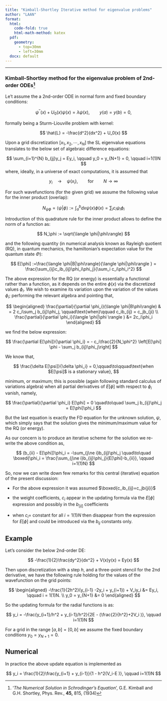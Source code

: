 ```yaml
---
title: "Kimball-Shortley Iterative method for eigenvalue problems"
author: "LAAN"
format:
  html: 
    code-fold: true
    html-math-method: katex
  pdf:
    geometry: 
      - top=30mm
      - left=30mm
  docx: default
---
```


------------------------------------------------------------------------

### Kimball-Shortley method for the eigenvalue problem of 2nd-order ODEs[^1]

[^1]: '*The Numerical Solution in Schrodinger's Equation*', G.E. Kimball and G.H. Shortley, Phys. Rev., **45,** 815, (1934)

Le't assume the a 2nd-order ODE in normal form and fixed boundary conditions:

$$
\psi^{\prime\prime}(x) + U_0(x)\psi(x) = \lambda \psi(x), \qquad y(a) =y(b) = 0,
$$

formally being a Sturm-Liouville problem with kernel:

$$
\hat{L} = -\frac{d^2}{dx^2} + U_0(x)
$$

Upon a grid discretization $[x_1,x_2,\cdots,x_N]$ the SL eigenvalue equations translates to the below set of algebraic difference equations:

$$
\sum_{i=1}^{N} b_{jj}y_j = Ey_i, \qquad y_0 = y_{N+1} = 0, \qquad i=1(1)N
$$ where, ideally, in a universe of exact computations, it is assumed that

$$
y_i \quad\to\quad \psi(x_i), \qquad \text{for}\qquad N\to\infty 
$$

For such wavefunctions (for the given grid) we assume the following value for the inner product (overlap):

$$
N_{\psi\phi} = \langle \psi|\phi\rangle :=\int_a^b dx \psi(x)\phi(x) = \sum_i c_i\psi_i\phi_i
$$

Introduction of this quadrature rule for the inner product allows to define the norm of a function as:

$$
 N_\phi := \sqrt{\langle \phi|\phi\rangle} 
$$

and the following quantity (in numerical analysis known as Rayleigh quotient (RQ), in quantum mechanics, the hamiltonian's expectation value for the quantum state $\Phi$):

$$
E[\phi] :=\frac{\langle \phi|B|\phi\rangle}{\langle \phi|\phi\rangle } = \frac{\sum_{ij}c_ib_{ij}\phi_i\phi_j}{\sum_i c_i\phi_i^2}
$$

The above expression for the RQ (or energy) is essentially a functional rather than a function, as it depends on the entire $\phi(x)$ via the discretized values $\phi_i$. We wish to examine its variation upon the variation of the values $\phi_i$; performing the relevant algebra and pointing that,

$$
\begin{aligned}
\frac{\partial}{\partial \phi_i}(\langle \phi|B\phi\rangle) & = 2 c_i\sum_j b_{ij}\phi_j, \qquad\text{when}\qquad c_ib_{ij} = c_jb_{ji}
\\
\frac{\partial}{\partial \phi_i}(\langle \phi|\phi \rangle ) &= 2c_i\phi_i
\end{aligned}
$$

we find the below expression:

$$
\frac{\partial E[\phi]}{\partial \phi_i} = - c_i\frac{2}{N_\phi^2} \left[E[\phi] \phi - \sum_j b_{ij}\phi_j\right]
$$

We know that,

$$
\frac{\delta E[\psi]}{\delta \phi_i} = 0,\qquad\to\qquad\text{when $E[\psi]$ is a stationary value},
$$

minimum, or maximum; this is possible (again following standard calculus of variations algebra) when all partial derivatives of $E[\phi]$ with respect to $\phi_i$ vanish, namely,

$$
\frac{\partial}{\partial \phi_i} E[\phi] = 0 \quad\to\quad \sum_j b_{ij}\phi_j = E[\phi]\phi_i
$$

But the last equation is exactly the FD equation for the unknown solution, $\psi$, which simply says that the solution gives the minimum/maximum value for the RQ (or energy).

As our concern is to produce an iterative scheme for the solution we re-write the above condition as,

$$
(b_{ii} - E[\phi])\phi_i = -\sum_{j\ne i}b_{ij}\phi_j
\quad\to\quad
\boxed{\phi_i = \frac{\sum_{j\ne i}b_{ij}\phi_j}{E[\phi]-b_{ii}}, \qquad i=1(1)N}
$$

So, now we can write down few remarks for this central (iterative) equation of the present discussion:

-   For the above expression it was assumed $\boxed{c_ib_{ij}=c_jb{ji}}$

-   the weight coefficients, $c_i$ appear in the updating formula via the $E[\phi]$ expression and possibly in the $b_[ij]$ coefficients

-   when $c_i=$ constant for all $i=1 (1)N$ then disappear from the expression for $E[\phi]$ and could be introduced via the $b_{ij}$ constants only.

## Example

Let's consider the below 2nd-order DE:

$$
-\frac{1}{2}\frac{dy^2}{dx^2} + V(x)y(x) = Ey(x) 
$$

Then upon discretization with a step $h$, and a three-point stencil for the 2nd derivative, we have the following rule holding for the values of the wavefunction on the grid points:

$$
\begin{aligned}
-\frac{1}{2h^2}(y_{i-1} -2y_i + y_{i+1}) + V_iy_i  &= Ey_i, \qquad i = 1(1)N.
\\
y_0 = y_{N+1} &= 0
\end{aligned}
$$

So the updating formula for the radial functions is as:

$$
y_i = -\frac{y_{i+1}/h^2 + y_{i-1}/h^2}{2E - (\frac{2}{h^2}+2V_i )}, \qquad i=1(1)N
$$

For a grid in the range $[a,b]=[0,b]$ we assume the fixed boundary conditions $y_0 = y_{N+1} = 0$.

::: callout-note
## Numerical

In practice the above update equation is implemented as

$$
y_i = \frac{1}{2}\frac{y_{i+1} + y_{i-1}}{1 - h^2(V_i-E )}, \qquad i=1(1)N
$$
:::
